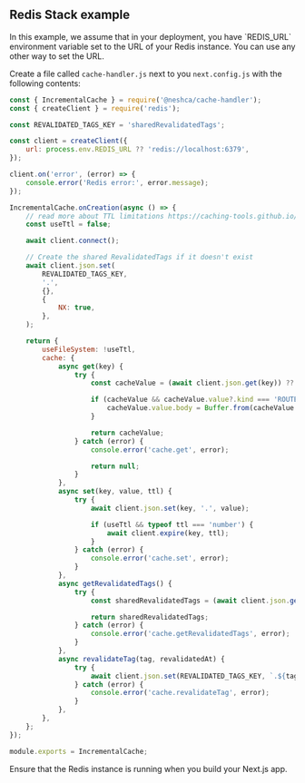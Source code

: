 
## Redis Stack example

<Callout type="info">
    In this example, we assume that in your deployment, you have `REDIS_URL` environment variable set to the URL of your
    Redis instance. You can use any other way to set the URL.
</Callout>

Create a file called `cache-handler.js` next to you `next.config.js` with the following contents:

```js filename="cache-handler.js" copy
const { IncrementalCache } = require('@neshca/cache-handler');
const { createClient } = require('redis');

const REVALIDATED_TAGS_KEY = 'sharedRevalidatedTags';

const client = createClient({
    url: process.env.REDIS_URL ?? 'redis://localhost:6379',
});

client.on('error', (error) => {
    console.error('Redis error:', error.message);
});

IncrementalCache.onCreation(async () => {
    // read more about TTL limitations https://caching-tools.github.io/next-shared-cache/configuration/ttl
    const useTtl = false;

    await client.connect();

    // Create the shared RevalidatedTags if it doesn't exist
    await client.json.set(
        REVALIDATED_TAGS_KEY,
        '.',
        {},
        {
            NX: true,
        },
    );

    return {
        useFileSystem: !useTtl,
        cache: {
            async get(key) {
                try {
                    const cacheValue = (await client.json.get(key)) ?? null;

                    if (cacheValue && cacheValue.value?.kind === 'ROUTE' && cacheValue.value.body.type === 'Buffer') {
                        cacheValue.value.body = Buffer.from(cacheValue.value.body);
                    }

                    return cacheValue;
                } catch (error) {
                    console.error('cache.get', error);

                    return null;
                }
            },
            async set(key, value, ttl) {
                try {
                    await client.json.set(key, '.', value);

                    if (useTtl && typeof ttl === 'number') {
                        await client.expire(key, ttl);
                    }
                } catch (error) {
                    console.error('cache.set', error);
                }
            },
            async getRevalidatedTags() {
                try {
                    const sharedRevalidatedTags = (await client.json.get(REVALIDATED_TAGS_KEY)) ?? undefined;

                    return sharedRevalidatedTags;
                } catch (error) {
                    console.error('cache.getRevalidatedTags', error);
                }
            },
            async revalidateTag(tag, revalidatedAt) {
                try {
                    await client.json.set(REVALIDATED_TAGS_KEY, `.${tag}`, revalidatedAt);
                } catch (error) {
                    console.error('cache.revalidateTag', error);
                }
            },
        },
    };
});

module.exports = IncrementalCache;
```

<Callout type="info">Ensure that the Redis instance is running when you build your Next.js app.</Callout>
